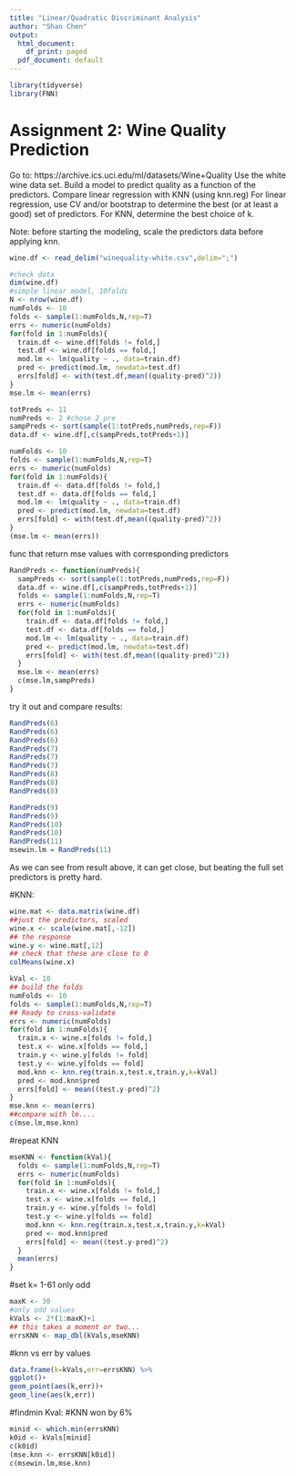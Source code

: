 ```yaml
---
title: "Linear/Quadratic Discriminant Analysis"
author: "Shan Chen"
output:
  html_document:
    df_print: paged
  pdf_document: default
---
```


```r
library(tidyverse)
library(FNN)
```

# Assignment 2: Wine Quality Prediction
Go to: https://archive.ics.uci.edu/ml/datasets/Wine+Quality
Use the white wine data set. Build a model to predict quality as
a function of the predictors. Compare linear regression with KNN
(using knn.reg)
For linear regression, use CV and/or bootstrap to determine the best (or at least a good)
set of predictors.
For KNN, determine the best choice of k.

Note: before starting the modeling, scale the predictors data before  applying knn.

```r
wine.df <- read_delim("winequality-white.csv",delim=";")
```
```r
#check data
dim(wine.df)
#simple linear model, 10folds
N <- nrow(wine.df)
numFolds <- 10
folds <- sample(1:numFolds,N,rep=T)
errs <- numeric(numFolds)
for(fold in 1:numFolds){
  train.df <- wine.df[folds != fold,]
  test.df <- wine.df[folds == fold,]
  mod.lm <- lm(quality ~ ., data=train.df)
  pred <- predict(mod.lm, newdata=test.df)
  errs[fold] <- with(test.df,mean((quality-pred)^2))
}
mse.lm <- mean(errs)

```

```r
totPreds <- 11
numPreds <- 2 #chose 2 pre
sampPreds <- sort(sample(1:totPreds,numPreds,rep=F))
data.df <- wine.df[,c(sampPreds,totPreds+1)]

numFolds <- 10
folds <- sample(1:numFolds,N,rep=T)
errs <- numeric(numFolds)
for(fold in 1:numFolds){
  train.df <- data.df[folds != fold,]
  test.df <- data.df[folds == fold,]
  mod.lm <- lm(quality ~ ., data=train.df)
  pred <- predict(mod.lm, newdata=test.df)
  errs[fold] <- with(test.df,mean((quality-pred)^2))
}
(mse.lm <- mean(errs))
```
func that return mse values with corresponding predictors
```r
RandPreds <- function(numPreds){
  sampPreds <- sort(sample(1:totPreds,numPreds,rep=F))
  data.df <- wine.df[,c(sampPreds,totPreds+1)]
  folds <- sample(1:numFolds,N,rep=T)
  errs <- numeric(numFolds)
  for(fold in 1:numFolds){
    train.df <- data.df[folds != fold,]
    test.df <- data.df[folds == fold,]
    mod.lm <- lm(quality ~ ., data=train.df)
    pred <- predict(mod.lm, newdata=test.df)
    errs[fold] <- with(test.df,mean((quality-pred)^2))
  }
  mse.lm <- mean(errs)
  c(mse.lm,sampPreds)
}
```
try it out and compare results:
```r
RandPreds(6)
RandPreds(6)
RandPreds(6)
RandPreds(7)
RandPreds(7)
RandPreds(7)
RandPreds(8)
RandPreds(8)
RandPreds(8)

```

```r
RandPreds(9)
RandPreds(9)
RandPreds(10)
RandPreds(10)
RandPreds(11)
msewin.lm = RandPreds(11)
```
As we can see from result above, it can get close, but beating the full set predictors is pretty hard.


#KNN:
```r
wine.mat <- data.matrix(wine.df)
##just the predictors, scaled
wine.x <- scale(wine.mat[,-12])
## the response
wine.y <- wine.mat[,12]
## check that these are close to 0
colMeans(wine.x)

```

```r
kVal <- 10
## build the folds
numFolds <- 10
folds <- sample(1:numFolds,N,rep=T)
## Ready to cross-validate
errs <- numeric(numFolds)
for(fold in 1:numFolds){
  train.x <- wine.x[folds != fold,]
  test.x <- wine.x[folds == fold,]
  train.y <- wine.y[folds != fold]
  test.y <- wine.y[folds == fold]
  mod.knn <- knn.reg(train.x,test.x,train.y,k=kVal)
  pred <- mod.knn$pred
  errs[fold] <- mean((test.y-pred)^2)
}
mse.knn <- mean(errs)
##compare with lm....
c(mse.lm,mse.knn)
```

#repeat KNN
```r
mseKNN <- function(kVal){
  folds <- sample(1:numFolds,N,rep=T)
  errs <- numeric(numFolds)
  for(fold in 1:numFolds){
    train.x <- wine.x[folds != fold,]
    test.x <- wine.x[folds == fold,]
    train.y <- wine.y[folds != fold]
    test.y <- wine.y[folds == fold]
    mod.knn <- knn.reg(train.x,test.x,train.y,k=kVal)
    pred <- mod.knn$pred
    errs[fold] <- mean((test.y-pred)^2)
  }
  mean(errs)
}
```

#set k= 1-61 only odd 
```r
maxK <- 30
#only odd values
kVals <- 2*(1:maxK)+1
## this takes a moment or two...
errsKNN <- map_dbl(kVals,mseKNN)
```
#knn vs err by values
```r
data.frame(k=kVals,err=errsKNN) %>%
ggplot()+
geom_point(aes(k,err))+
geom_line(aes(k,err))
```

#findmin Kval:
#KNN won by 6%
```r
minid <- which.min(errsKNN)
k0id <- kVals[minid]
c(k0id)
(mse.knn <- errsKNN[k0id])
c(msewin.lm,mse.knn)
```



